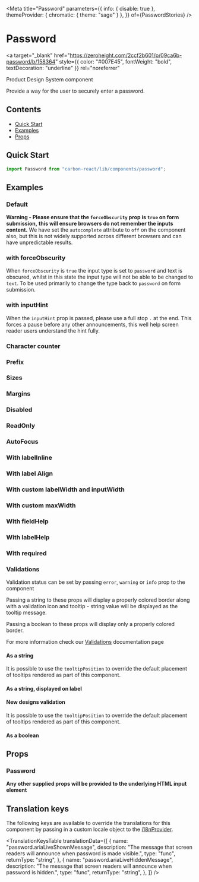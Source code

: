 

<Meta
  title="Password"
  parameters={{
    info: { disable: true },
    themeProvider: { chromatic: { theme: "sage" } },
  }}
  of={PasswordStories}
/>

# Password

<a
  target="_blank"
  href="https://zeroheight.com/2ccf2b601/p/09ca6b-password/b/158364"
  style={{ color: "#007E45", fontWeight: "bold", textDecoration: "underline" }}
  rel="noreferrer"
>
  Product Design System component
</a>

Provide a way for the user to securely enter a password.

## Contents

- [Quick Start](#quick-start)
- [Examples](#examples)
- [Props](#props)

## Quick Start

```javascript
import Password from "carbon-react/lib/components/password";
```

## Examples

### Default

**Warning - Please ensure that the `forceObscurity` prop is `true` on form submission,**
**this will ensure browsers do not remember the inputs content.**
We have set the `autocomplete` attribute to `off` on the component also, but this is not widely
supported across different browsers and can have unpredictable results.

<Canvas of={PasswordStories.Default} />

### with forceObscurity

When `forceObscurity` is `true` the input type is set to `password` and text is obscured, whilst in this state
the input type will not be able to be changed to `text`. To be used primarily to change the type back to
`password` on form submission.

<Canvas of={PasswordStories.ForceObscurity} />

### with inputHint

When the `inputHint` prop is passed, please use a full stop `.` at the end. This forces a pause
before any other announcements, this well help screen reader users understand the hint fully.

<Canvas of={PasswordStories.InputHint} />

### Character counter

<Canvas of={PasswordStories.CharacterCounter} />

### Prefix

<Canvas of={PasswordStories.Prefix} />

### Sizes

<Canvas of={PasswordStories.Sizes} />

### Margins

<Canvas of={PasswordStories.Margins} />

### Disabled

<Canvas of={PasswordStories.Disabled} />

### ReadOnly

<Canvas of={PasswordStories.ReadOnly} />

### AutoFocus

<Canvas of={PasswordStories.AutoFocus} />

### With labelInline

<Canvas of={PasswordStories.WithLabelInline} />

### With label Align

<Canvas of={PasswordStories.WithLabelAlign} />

### With custom labelWidth and inputWidth

<Canvas
  of={PasswordStories.WithCustomLabelWidthAndInputWidth}
/>

### With custom maxWidth

<Canvas of={PasswordStories.WithCustomMaxWidth} />

### With fieldHelp

<Canvas of={PasswordStories.WithFieldHelp} />

### With labelHelp

<Canvas of={PasswordStories.WithLabelHelp} />

### With required

<Canvas of={PasswordStories.WithRequired} />

### Validations

Validation status can be set by passing `error`, `warning` or `info` prop to the component

Passing a string to these props will display a properly colored border along with a validation icon and tooltip - string value will be displayed as the tooltip message.

Passing a boolean to these props will display only a properly colored border.

For more information check our [Validations](?path=/docs/documentation-validations--page "Validations") documentation page

#### As a string

<Canvas
  of={PasswordStories.ValidationsAsAString}
/>

It is possible to use the `tooltipPosition` to override the default placement of tooltips rendered as part of this component.

<Canvas
  of={PasswordStories.ValidationsAsAStringWithTooltipCustom}
/>

#### As a string, displayed on label

<Canvas
  of={PasswordStories.ValidationsAsAStringDisplayedOnLabel}
/>

#### New designs validation

<Canvas
  of={PasswordStories.NewDesignsValidation}
/>

It is possible to use the `tooltipPosition` to override the default placement of tooltips rendered as part of this component.

<Canvas
  of={PasswordStories.ValidationsAsAStringWithTooltipDefault}
/>

#### As a boolean

<Canvas
  of={PasswordStories.ValidationsAsABoolean}
/>

## Props

### Password

<ArgTypes of={PasswordStories} />

**Any other supplied props will be provided to the underlying HTML input element**

## Translation keys

The following keys are available to override the translations for this component by passing in a custom locale object to the
[i18nProvider](https://carbon.sage.com/?path=/story/documentation-i18n--page).

<TranslationKeysTable
  translationData={[
    {
      name: "password.ariaLiveShownMessage",
      description:
        "The message that screen readers will announce when password is made visible.",
      type: "func",
      returnType: "string",
    },
    {
      name: "password.ariaLiveHiddenMessage",
      description:
        "The message that screen readers will announce when password is hidden.",
      type: "func",
      returnType: "string",
    },
  ]}
/>
